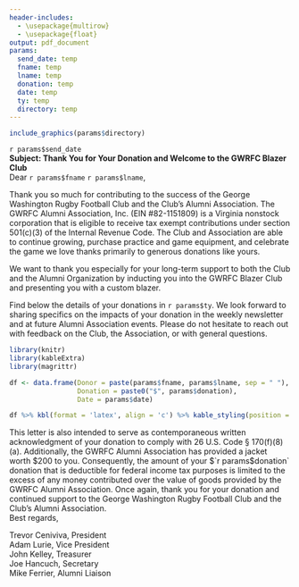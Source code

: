 ---
header-includes:
  - \usepackage{multirow}
  - \usepackage{float}
output: pdf_document
params:
  send_date: temp
  fname: temp
  lname: temp
  donation: temp
  date: temp
  ty: temp
  directory: temp
---
```{r, echo=FALSE, fig.align='center'}
include_graphics(params$directory)
```


`r params$send_date`  
\hfill\break  
**Subject: Thank You for Your Donation and Welcome to the GWRFC Blazer Club**  
\hfill\break
Dear `r params$fname` `r params$lname`,  
  
Thank you so much for contributing to the success of the George Washington Rugby Football
Club and the Club’s Alumni Association. The GWRFC Alumni Association, Inc. (EIN
#82-1151809) is a Virginia nonstock corporation that is eligible to receive tax exempt
contributions under section 501(c)(3) of the Internal Revenue Code. The Club and Association
are able to continue growing, purchase practice and game equipment, and celebrate the game
we love thanks primarily to generous donations like yours.  

We want to thank you especially for your long-term support to both the Club and the Alumni Organization
by inducting you into the GWRFC Blazer Club and presenting you with a custom blazer.

Find below the details of your donations in `r params$ty`. We look forward to sharing specifics on the
impacts of your donation in the weekly newsletter and at future Alumni Association events.
Please do not hesitate to reach out with feedback on the Club, the Association, or with general
questions.  
  
  
```{r, echo=FALSE}
library(knitr)
library(kableExtra)
library(magrittr)

df <- data.frame(Donor = paste(params$fname, params$lname, sep = " "),
                 Donation = paste0("$", params$donation),
                 Date = params$date)

df %>% kbl(format = 'latex', align = 'c') %>% kable_styling(position = "center", latex_options = "HOLD_position")
```
This letter is also intended to serve as contemporaneous written acknowledgment of your donation to comply with 26 U.S. Code § 170(f)(8)(a).
Additionally, the GWRFC Alumni Association has provided a jacket worth $200 to you. Consequently, the amount of your $`r params$donation` 
donation that is deductible for federal income tax purposes is limited to the excess of any money contributed over the value of 
goods provided by the GWRFC Alumni Association. Once again, thank you for your donation and continued support to the George Washington
Rugby Football Club and the Club's Alumni Association.  
\hfill\break
Best regards,  
  
Trevor Ceniviva, President  
Adam Lurie, Vice President  
John Kelley, Treasurer  
Joe Hancuch, Secretary  
Mike Ferrier, Alumni Liaison  
